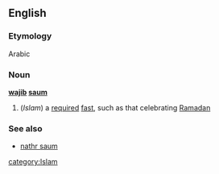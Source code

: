 ==English==
===Etymology===
Arabic
===Noun===
'''[[wajib]] [[saum]]'''
#(''Islam'') a [[required]] [[fast]], such as that celebrating [[Ramadan]]
===See also===
*[[nathr saum]]
[[category:Islam]]